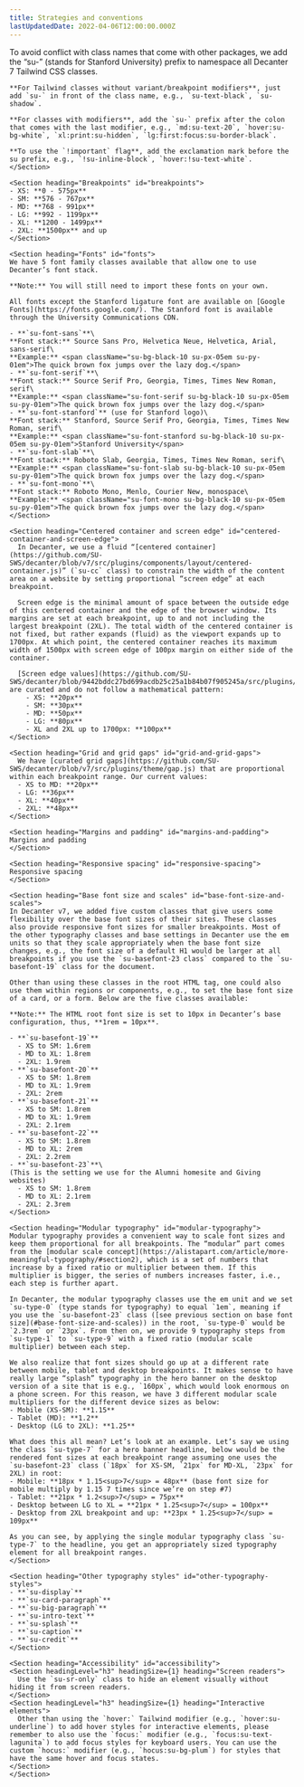 ```yaml
---
title: Strategies and conventions
lastUpdatedDate: 2022-04-06T12:00:00.000Z
---
```

<div className="su-flex su-flex-col 2xl:su-flex-row-reverse">
  <div className="2xl:su-sticky 2xl:su-top-0 2xl:su-pl-26 2xl:su-shrink-0 su-rs-mb-5 2xl:su-mb-0">
    <SectionNav>
      <SectionNavItem href="#the-su-prefix" label="The su- prefix" />
      <SectionNavItem href="#breakpoints" label="Breakpoints" />
      <SectionNavItem href="#fonts" label="Fonts" />
      <SectionNavItem href="#centered-container-and-screen-edge" label="Centered container and screen edge" />
      <SectionNavItem href="#grid-and-grid-gaps" label="Grid and grid gaps" />
      <SectionNavItem href="#margins-and-padding" label="Margins and padding" />
      <SectionNavItem href="#responsive-spacing" label="Responsive spacing" />
      <SectionNavItem href="#base-font-size-and-scales" label="Base font size and scales" />
      <SectionNavItem href="#modular-typography" label="Modular typography" />
      <SectionNavItem href="#other-typography-styles" label="Other typography styles" />
      <SectionNavItem href="#accessibility" label="Accessibility" />
    </SectionNav>
  </div>

  <div className="su-grow">
    <Section heading="The su- prefix" id="the-su-prefix">
    To avoid conflict with class names that come with other packages, we add the “su-” (stands for Stanford University) prefix to namespace all Decanter 7 Tailwind CSS classes.

    **For Tailwind classes without variant/breakpoint modifiers**, just add `su-` in front of the class name, e.g., `su-text-black`, `su-shadow`.

    **For classes with modifiers**, add the `su-` prefix after the colon that comes with the last modifier, e.g., `md:su-text-20`, `hover:su-bg-white`, `xl:print:su-hidden`, `lg:first:focus:su-border-black`.

    **To use the `!important` flag**, add the exclamation mark before the su prefix, e.g., `!su-inline-block`, `hover:!su-text-white`.
    </Section>

    <Section heading="Breakpoints" id="breakpoints">
    - XS: **0 - 575px**
    - SM: **576 - 767px**
    - MD: **768 - 991px**
    - LG: **992 - 1199px**
    - XL: **1200 - 1499px**
    - 2XL: **1500px** and up
    </Section>

    <Section heading="Fonts" id="fonts">
    We have 5 font family classes available that allow one to use Decanter’s font stack.

    **Note:** You will still need to import these fonts on your own.

    All fonts except the Stanford ligature font are available on [Google Fonts](https://fonts.google.com/). The Stanford font is available through the University Communications CDN.

    - **`su-font-sans`**\
    **Font stack:** Source Sans Pro, Helvetica Neue, Helvetica, Arial, sans-serif\
    **Example:** <span className="su-bg-black-10 su-px-05em su-py-01em">The quick brown fox jumps over the lazy dog.</span>
    - **`su-font-serif`**\
    **Font stack:** Source Serif Pro, Georgia, Times, Times New Roman, serif\
    **Example:** <span className="su-font-serif su-bg-black-10 su-px-05em su-py-01em">The quick brown fox jumps over the lazy dog.</span>
    - **`su-font-stanford`** (use for Stanford logo)\
    **Font stack:** Stanford, Source Serif Pro, Georgia, Times, Times New Roman, serif\
    **Example:** <span className="su-font-stanford su-bg-black-10 su-px-05em su-py-01em">Stanford University</span>
    - **`su-font-slab`**\
    **Font stack:** Roboto Slab, Georgia, Times, Times New Roman, serif\
    **Example:** <span className="su-font-slab su-bg-black-10 su-px-05em su-py-01em">The quick brown fox jumps over the lazy dog.</span>
    - **`su-font-mono`**\
    **Font stack:** Roboto Mono, Menlo, Courier New, monospace\
    **Example:** <span className="su-font-mono su-bg-black-10 su-px-05em su-py-01em">The quick brown fox jumps over the lazy dog.</span>
    </Section>

    <Section heading="Centered container and screen edge" id="centered-container-and-screen-edge">
      In Decanter, we use a fluid “[centered container](https://github.com/SU-SWS/decanter/blob/v7/src/plugins/components/layout/centered-container.js)” (`su-cc` class) to constrain the width of the content area on a website by setting proportional “screen edge” at each breakpoint.

      Screen edge is the minimal amount of space between the outside edge of this centered container and the edge of the browser window. Its margins are set at each breakpoint, up to and not including the largest breakpoint (2XL). The total width of the centered container is not fixed, but rather expands (fluid) as the viewport expands up to 1700px. At which point, the centered container reaches its maximum width of 1500px with screen edge of 100px margin on either side of the container.

      [Screen edge values](https://github.com/SU-SWS/decanter/blob/9442bddc27bd699acdb25c25a1b84b07f905245a/src/plugins/theme/decanter.js#L47) are curated and do not follow a mathematical pattern:
        - XS: **20px**
        - SM: **30px**
        - MD: **50px**
        - LG: **80px**
        - XL and 2XL up to 1700px: **100px**
    </Section>

    <Section heading="Grid and grid gaps" id="grid-and-grid-gaps">
      We have [curated grid gaps](https://github.com/SU-SWS/decanter/blob/v7/src/plugins/theme/gap.js) that are proportional within each breakpoint range. Our current values:
      - XS to MD: **20px**
      - LG: **36px**
      - XL: **40px**
      - 2XL: **48px**
    </Section>

    <Section heading="Margins and padding" id="margins-and-padding">
    Margins and padding
    </Section>

    <Section heading="Responsive spacing" id="responsive-spacing">
    Responsive spacing
    </Section>

    <Section heading="Base font size and scales" id="base-font-size-and-scales">
    In Decanter v7, we added five custom classes that give users some flexibility over the base font sizes of their sites. These classes also provide responsive font sizes for smaller breakpoints. Most of the other typography classes and base settings in Decanter use the em units so that they scale appropriately when the base font size changes, e.g., the font size of a default H1 would be larger at all breakpoints if you use the `su-basefont-23 class` compared to the `su-basefont-19` class for the document.

    Other than using these classes in the root HTML tag, one could also use them within regions or components, e.g., to set the base font size of a card, or a form. Below are the five classes available:

    **Note:** The HTML root font size is set to 10px in Decanter’s base configuration, thus, **1rem = 10px**.

    - **`su-basefont-19`**
      - XS to SM: 1.6rem
      - MD to XL: 1.8rem
      - 2XL: 1.9rem
    - **`su-basefont-20`**
      - XS to SM: 1.8rem
      - MD to XL: 1.9rem
      - 2XL: 2rem
    - **`su-basefont-21`**
      - XS to SM: 1.8rem
      - MD to XL: 1.9rem
      - 2XL: 2.1rem
    - **`su-basefont-22`**
      - XS to SM: 1.8rem
      - MD to XL: 2rem
      - 2XL: 2.2rem
    - **`su-basefont-23`**\
    (This is the setting we use for the Alumni homesite and Giving websites)
      - XS to SM: 1.8rem
      - MD to XL: 2.1rem
      - 2XL: 2.3rem
    </Section>

    <Section heading="Modular typography" id="modular-typography">
    Modular typography provides a convenient way to scale font sizes and keep them proportional for all breakpoints. The “modular” part comes from the [modular scale concept](https://alistapart.com/article/more-meaningful-typography/#section2), which is a set of numbers that increase by a fixed ratio or multiplier between them. If this multiplier is bigger, the series of numbers increases faster, i.e., each step is further apart.

    In Decanter, the modular typography classes use the em unit and we set `su-type-0` (type stands for typography) to equal `1em`, meaning if you use the `su-basefont-23` class ([see previous section on base font size](#base-font-size-and-scales)) in the root, `su-type-0` would be `2.3rem` or `23px`. From then on, we provide 9 typography steps from `su-type-1` to `su-type-9` with a fixed ratio (modular scale multiplier) between each step.

    We also realize that font sizes should go up at a different rate between mobile, tablet and desktop breakpoints. It makes sense to have really large “splash” typography in the hero banner on the desktop version of a site that is e.g., `160px`, which would look enormous on a phone screen. For this reason, we have 3 different modular scale multipliers for the different device sizes as below:
    - Mobile (XS-SM): **1.15**
    - Tablet (MD): **1.2**
    - Desktop (LG to 2XL): **1.25**

    What does this all mean? Let’s look at an example. Let’s say we using the class `su-type-7` for a hero banner headline, below would be the rendered font sizes at each breakpoint range assuming one uses the `su-basefont-23` class (`18px` for XS-SM, `21px` for MD-XL, `23px` for 2XL) in root:
    - Mobile: **18px * 1.15<sup>7</sup> = 48px** (base font size for mobile multiply by 1.15 7 times since we’re on step #7)
    - Tablet: **21px * 1.2<sup>7</sup> = 75px**
    - Desktop between LG to XL = **21px * 1.25<sup>7</sup> = 100px**
    - Desktop from 2XL breakpoint and up: **23px * 1.25<sup>7</sup> = 109px**

    As you can see, by applying the single modular typography class `su-type-7` to the headline, you get an appropriately sized typography element for all breakpoint ranges.
    </Section>

    <Section heading="Other typography styles" id="other-typography-styles">
    - **`su-display`**
    - **`su-card-paragraph`**
    - **`su-big-paragraph`**
    - **`su-intro-text`**
    - **`su-splash`**
    - **`su-caption`**
    - **`su-credit`**
    </Section>

    <Section heading="Accessibility" id="accessibility">
    <Section headingLevel="h3" headingSize={1} heading="Screen readers">
      Use the `su-sr-only` class to hide an element visually without hiding it from screen readers.
    </Section>
    <Section headingLevel="h3" headingSize={1} heading="Interactive elements">
      Other than using the `hover:` Tailwind modifier (e.g., `hover:su-underline`) to add hover styles for interactive elements, please remember to also use the `focus:` modifier (e.g., `focus:su-text-lagunita`) to add focus styles for keyboard users. You can use the custom `hocus:` modifier (e.g., `hocus:su-bg-plum`) for styles that have the same hover and focus states.
    </Section>
    </Section>
  </div>
</div>

